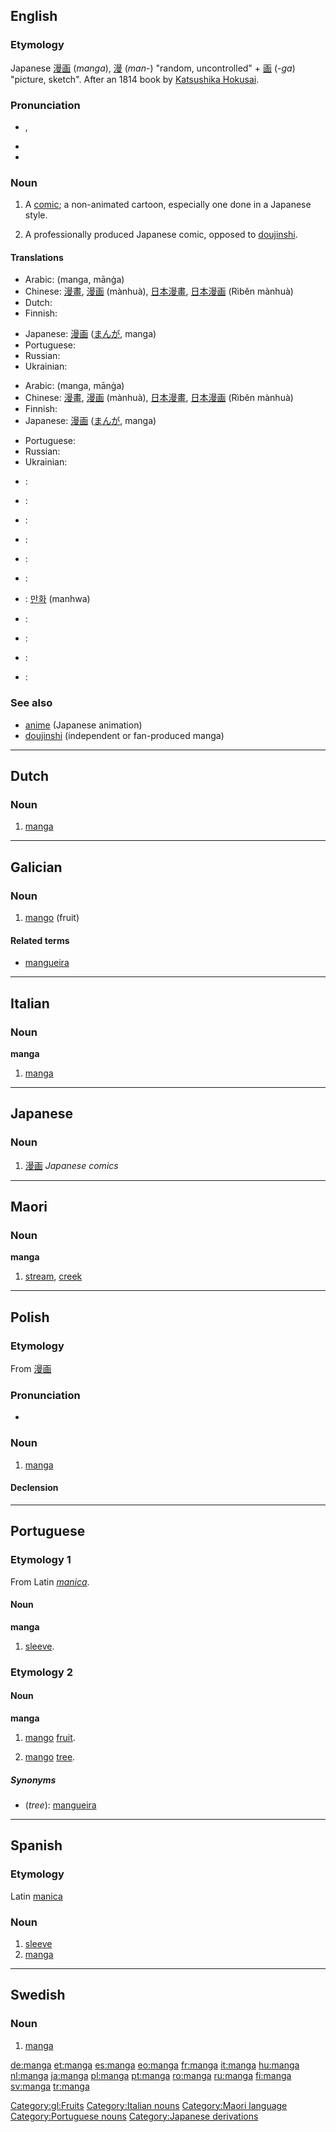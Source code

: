 {{wikipedia|dab=manga (disambiguation)|manga}}
{{also|mangá|många}}
==English==

===Etymology===
Japanese [[漫画]] (''manga''), [[漫]] (''man-'') "random, uncontrolled" + [[画]] (''-ga'') "picture, sketch".  After an 1814 book by [[w:Hokusai|Katsushika Hokusai]].

===Pronunciation===
* {{a|GenAm}} {{IPA|/ˈmæŋɡə/}}, {{SAMPA|/"m{Ng@/}}
* {{hyphenation|man|ga}}
* {{rhymes|æŋɡə}}

===Noun===
{{wikipedia}}
{{en-noun|manga}}

# {{manga}} A [[comic]]; a non-animated cartoon, especially one done in a Japanese style.
# {{manga}} A professionally produced Japanese comic, opposed to [[doujinshi]].

====Translations====
{{trans-top|comic done in Japanese style}}
* Arabic: {{Arab|[[مانغا ]]}} (manga, mānġa) {{f}}
* Chinese: [[漫畫]], [[漫画]] (mànhuà), [[日本漫畫]], [[日本漫画]] (Rìběn mànhuà)
* Dutch: {{t+|nl|manga}}
* Finnish: {{t+|fi|manga}}
{{trans-mid}}
* Japanese: [[漫画]] ([[まんが]], manga)
* Portuguese: {{t+|pt|mangá|m}}
* Russian: {{t-|ru|манга|f|tr=mánga|sc=Cyrl}}
* Ukrainian: {{t-|uk|манґа|f|tr=mánga|sc=Cyrl|xs=Ukrainian}}
{{trans-bottom}}

{{trans-top|professionally produced Japanese comic}}
* Arabic: {{Arab|[[مانغا ]]}} (manga, mānġa) {{f}}
* Chinese: [[漫畫]], [[漫画]] (mànhuà), [[日本漫畫]], [[日本漫画]] (Rìběn mànhuà)
* Finnish: {{t+|fi|manga}}
* Japanese: [[漫画]] ([[まんが]], manga)
{{trans-mid}}
* Portuguese: {{t+|pt|mangá|m}}
* Russian: {{t-|ru|манга|f|tr=mánga|sc=Cyrl}}
* Ukrainian: {{t-|uk|манґа|f|tr=mánga|sc=Cyrl|xs=Ukrainian}}
{{trans-bottom}}

{{checktrans-top}}
* {{ttbc|Basque}}: {{t-|eu|manga|xs=Basque}}
* {{ttbc|Catalan}}: {{t-|ca|manga}}
* {{ttbc|Esperanto}}: {{t|eo|mangao|xs=Esperanto}}
* {{ttbc|French}}: {{t+|fr|manga}}
{{checktrans-mid}}
* {{ttbc|German}}: {{t-|de|Manga}}
* {{ttbc|Italian}}: {{t+|it|manga}}
* {{ttbc|Korean}}: [[만화]] (manhwa)
* {{ttbc|Polish}}: {{t+|pl|manga}}
* {{ttbc|Spanish}}: {{t+|es|manga}}
* {{ttbc|Swedish}}: {{t+|sv|manga}}
* {{ttbc|Thai}}: {{t|th|หนังสือการ์ตูนญี่ปุ่น|xs=Thai}}
{{checktrans-bottom}}

===See also===
* [[anime]] (Japanese animation)
* [[doujinshi]] (independent or fan-produced manga)

----

==Dutch==

===Noun===
{{nl-noun|manga's|mangaatje}}

# [[#English|manga]]

----

==Galician==

===Noun===
{{gl-noun|f}}

# [[mango]] (fruit)

====Related terms====
* [[mangueira]]

[[Category:gl:Fruits]]

----

==Italian==

===Noun===
'''manga''' {{m}} {{inv}}

# {{manga|lang=it}} [[#English|manga]]

[[Category:Italian nouns]]

----

==Japanese==

===Noun===
{{ja-noun|r|hira=まんが}}

# {{manga|lang=ja}} [[漫画]] ''Japanese comics''

----

==Maori==

===Noun===
'''manga'''

# [[stream]], [[creek]]

[[Category:Maori language]]

----

==Polish==

===Etymology===
From {{etyl|ja|pl}} [[漫画]]

===Pronunciation===
* {{IPA|[ˈmaŋga]|lang=pl}}

===Noun===
{{infl|pl|noun|g=f}}

# {{manga|lang=pl}} [[#English|manga]]

====Declension====
{{pl-decl-noun
|manga|mangi
|mangi|mang
|mandze|mangom
|mangę|mangi
|mangą|mangami
|mandze|mangach
|mango|mangi
}}

----

==Portuguese==

===Etymology 1===
From Latin ''[[manica]]''.

====Noun====
'''manga''' {{f}}

# [[sleeve]].

===Etymology 2===

====Noun====
'''manga''' {{f}}

# {{fruits|lang=pt}} [[mango]] [[fruit]].
# {{trees|lang=pt}} [[mango]] [[tree]].

=====Synonyms=====
* (''tree''): [[mangueira]]

[[Category:Portuguese nouns]]

----

==Spanish==

===Etymology===
Latin [[manica]]

===Noun===
{{es-noun-f}}

# [[sleeve]]
# [[#English|manga]]

[[Category:Japanese derivations]]

----

==Swedish==

===Noun===
{{infl|sv|noun|g=c}}

# {{manga|lang=sv}} [[#English|manga]]

[[de:manga]]
[[et:manga]]
[[es:manga]]
[[eo:manga]]
[[fr:manga]]
[[it:manga]]
[[hu:manga]]
[[nl:manga]]
[[ja:manga]]
[[pl:manga]]
[[pt:manga]]
[[ro:manga]]
[[ru:manga]]
[[fi:manga]]
[[sv:manga]]
[[tr:manga]]